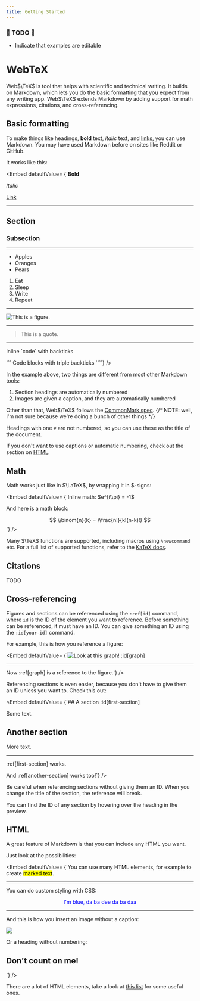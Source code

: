 ```yaml
---
title: Getting Started
---
```


### 🚧 TODO 🚧
- Indicate that examples are editable

# WebTeX

Web$\TeX$ is tool that helps with scientific and technical writing. It builds on Markdown, which lets you do the basic formatting that you expect from any writing app. Web$\TeX$ extends Markdown by adding support for math expressions, citations, and cross-referencing.

## Basic formatting

To make things like headings, **bold** text, _italic_ text, and [links](#), you can use Markdown. You may have used Markdown before on sites like Reddit or GitHub.

It works like this:

<Embed defaultValue=
{`**Bold**

_Italic_

[Link](https://webtex.vercel.app/)

---

## Section

### Subsection

---

- Apples
- Oranges
- Pears

1. Eat
2. Sleep
3. Write
4. Repeat

---

![This is a figure.](/nickelback.jpg)

---

> This is a quote.

---

Inline \`code\` with backticks

\`\`\`
Code blocks with triple backticks
\`\`\``}
/>

In the example above, two things are different from most other Markdown tools:

1. Section headings are automatically numbered
2. Images are given a caption, and they are automatically numbered

Other than that, Web$\TeX$ follows the [CommonMark spec](https://commonmark.org/).
{/* NOTE: well, I'm not sure because we're doing a bunch of other things */}

<Callout>Headings with one `#` are not numbered, so you can use these as the title of the document.</Callout>

<Callout>If you don't want to use captions or automatic numbering, check out the section on [HTML](#html).</Callout>

## Math

Math works just like in $\LaTeX$, by wrapping it in $-signs:

<Embed defaultValue=
{`Inline math: $e^{i\\pi} = -1$

And here is a math block:

$$
\\binom{n}{k} = \\frac{n!}{k!(n-k)!}
$$`}
/>

Many $\TeX$ functions are supported, including macros using `\newcommand` etc. For a full list of supported functions, refer to the [KaTeX docs](https://katex.org/docs/supported.html).

## Citations

TODO

## Cross-referencing

Figures and sections can be referenced using the `:ref[id]` command, where `id` is the ID of the element you want to reference. Before something can be referenced, it must have an ID. You can give something an ID using the `:id[your-id]` command.

For example, this is how you reference a figure:

<Embed defaultValue=
{`![Look at this graph!](/nickelback.jpg) :id[graph]

---

Now :ref[graph] is a reference to the figure.`}
/>

Referencing sections is even easier, because you don't have to give them an ID unless you want to. Check this out:

<Embed defaultValue=
{`## A section :id[first-section]

Some text.

## Another section

More text.

---

:ref[first-section] works.

And :ref[another-section] works too!`}
/>

<Callout variant="warning">Be careful when referencing sections without giving them an ID. When you change the title of the section, the reference will break.</Callout>

<Callout>You can find the ID of any section by hovering over the heading in the preview.</Callout>

## HTML

A great feature of Markdown is that you can include any HTML you want.

Just look at the possibilities:

<Embed defaultValue=
{`You can use many HTML elements, for example to create <mark>marked text</mark>.

---

You can do custom styling with CSS:

<p style="color: blue; text-align: center;">I'm blue, da ba dee da ba daa</p>

---

And this is how you insert an image without a caption:

<img src="/nickelback.jpg">

Or a heading without numbering:

<h2>Don't count on me!</h2>
`}
/>

<Callout>There are a lot of HTML elements, take a look at [this list](https://developer.mozilla.org/en-US/docs/Web/HTML/Element#inline_text_semantics) for some useful ones.</Callout>
